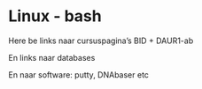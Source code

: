 # Linux - bash

Here be links naar cursuspagina's BID + DAUR1-ab

En links naar databases

En naar software: putty, DNAbaser etc